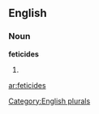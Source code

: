 
==English==

===Noun===
'''feticides'''

# {{plural of|[[feticide]]}}

[[Category:English plurals]]

[[ar:feticides]]